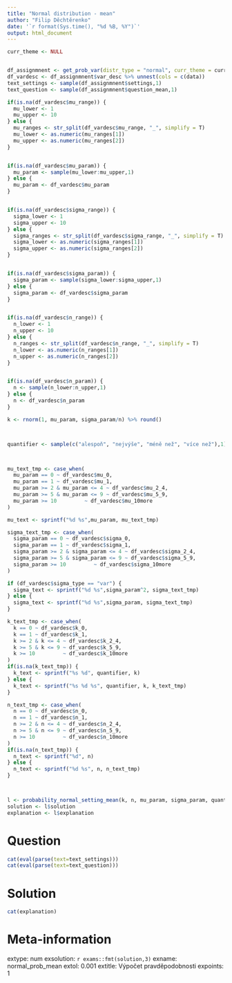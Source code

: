 ```yaml
---
title: "Normal distribution - mean"
author: "Filip Děchtěrenko"
date: '`r format(Sys.time(), "%d %B, %Y")`'
output: html_document
---
```


```r
curr_theme <- NULL
```

```r

```

```r

df_assignmnent <- get_prob_var(distr_type = "normal", curr_theme = curr_theme,norm_type = "mean")
df_vardesc <- df_assignmnent$var_desc %>% unnest(cols = c(data))
text_settings <- sample(df_assignmnent$settings,1)
text_question <- sample(df_assignmnent$question_mean,1)

if(is.na(df_vardesc$mu_range)) {
  mu_lower <- 1
  mu_upper <- 10 
} else {
  mu_ranges <- str_split(df_vardesc$mu_range, "_", simplify = T)
  mu_lower <- as.numeric(mu_ranges[1])
  mu_upper <- as.numeric(mu_ranges[2])
}


if(is.na(df_vardesc$mu_param)) {
  mu_param <- sample(mu_lower:mu_upper,1)  
} else {
  mu_param <- df_vardesc$mu_param
}


if(is.na(df_vardesc$sigma_range)) {
  sigma_lower <- 1
  sigma_upper <- 10 
} else {
  sigma_ranges <- str_split(df_vardesc$sigma_range, "_", simplify = T)
  sigma_lower <- as.numeric(sigma_ranges[1])
  sigma_upper <- as.numeric(sigma_ranges[2])
}


if(is.na(df_vardesc$sigma_param)) {
  sigma_param <- sample(sigma_lower:sigma_upper,1)  
} else {
  sigma_param <- df_vardesc$sigma_param
}


if(is.na(df_vardesc$n_range)) {
  n_lower <- 1
  n_upper <- 10 
} else {
  n_ranges <- str_split(df_vardesc$n_range, "_", simplify = T)
  n_lower <- as.numeric(n_ranges[1])
  n_upper <- as.numeric(n_ranges[2])
}


if(is.na(df_vardesc$n_param)) {
  n <- sample(n_lower:n_upper,1)  
} else {
  n <- df_vardesc$n_param
}

k <- rnorm(1, mu_param, sigma_param/n) %>% round()



quantifier <- sample(c("alespoň", "nejvýše", "méně než", "více než"),1)  



mu_text_tmp <- case_when(
  mu_param == 0 ~ df_vardesc$mu_0,
  mu_param == 1 ~ df_vardesc$mu_1,
  mu_param >= 2 & mu_param <= 4 ~ df_vardesc$mu_2_4,
  mu_param >= 5 & mu_param <= 9 ~ df_vardesc$mu_5_9,
  mu_param >= 10         ~ df_vardesc$mu_10more
)

mu_text <- sprintf("%d %s",mu_param, mu_text_tmp)

sigma_text_tmp <- case_when(
  sigma_param == 0 ~ df_vardesc$sigma_0,
  sigma_param == 1 ~ df_vardesc$sigma_1,
  sigma_param >= 2 & sigma_param <= 4 ~ df_vardesc$sigma_2_4,
  sigma_param >= 5 & sigma_param <= 9 ~ df_vardesc$sigma_5_9,
  sigma_param >= 10         ~ df_vardesc$sigma_10more
)

if (df_vardesc$sigma_type == "var") {
  sigma_text <- sprintf("%d %s",sigma_param^2, sigma_text_tmp)
} else {
  sigma_text <- sprintf("%d %s",sigma_param, sigma_text_tmp)
}

k_text_tmp <- case_when(
  k == 0 ~ df_vardesc$k_0,
  k == 1 ~ df_vardesc$k_1,
  k >= 2 & k <= 4 ~ df_vardesc$k_2_4,
  k >= 5 & k <= 9 ~ df_vardesc$k_5_9,
  k >= 10         ~ df_vardesc$k_10more
)
if(is.na(k_text_tmp)) {
  k_text <- sprintf("%s %d", quantifier, k)
} else {
  k_text <- sprintf("%s %d %s", quantifier, k, k_text_tmp)
}

n_text_tmp <- case_when(
  n == 0 ~ df_vardesc$n_0,
  n == 1 ~ df_vardesc$n_1,
  n >= 2 & n <= 4 ~ df_vardesc$n_2_4,
  n >= 5 & n <= 9 ~ df_vardesc$n_5_9,
  n >= 10         ~ df_vardesc$n_10more
)
if(is.na(n_text_tmp)) {
  n_text <- sprintf("%d", n)
} else {
  n_text <- sprintf("%d %s", n, n_text_tmp)
}



l <- probability_normal_setting_mean(k, n, mu_param, sigma_param, quantifier)
solution <- l$solution
explanation <- l$explanation
```

Question
========

```r
cat(eval(parse(text=text_settings)))
cat(eval(parse(text=text_question)))
```

Solution
========

```r
cat(explanation)
```

Meta-information
================
extype: num
exsolution: `r exams::fmt(solution,3)`
exname: normal_prob_mean
extol: 0.001
extitle: Výpočet pravděpodobnosti
expoints: 1

